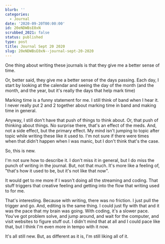 ```yaml
---
blurb: ''
categories:
  - Journal
date: '2020-09-20T00:00:00'
id: 20eNDWBsE0xN
scrubbed_2021: false
status: published
type: post
title: Journal Sept 20 2020
slug: 20eNDWBsE0xN--journal-sept-20-2020
---
```


One thing about writing these journals is that they give me a better sense of time. 

Or, better said, they give me a better sense of the days passing. Each day, I start by looking at the calendar and seeing the day of the month (and the month, and the year, but it's really the days that help mark time)

Marking time is a funny statement for me. I still think of band when I hear it. I never really put 2 and 2 together about marking time in band and making time in general. 

Anyway, I still don't have that push of things to think about. Or, that push of thinking about things. No surprise there, that's an effect of the meds. And, not a side effect, but the primary effect. My mind isn't jumping to topic after topic while writing these like it used to. I'm not sure if there were times when that didn't happen when I was manic, but I don't think that's the case. 

So, this is new. 

I'm not sure how to describe it. I don't miss it in general, but I do miss the punch of writing in the journal. But, not that much. It's more like a feeling of, "that's how it used to be, but it's not like that now". 

It would get to me  more if I wasn't doing all the streaming and coding. That stuff triggers that creative feeling and getting into the flow that writing used to for me. 

That's interesting. Because with writing, there was no friction. I just pull the trigger and go. And, editing is the same thing. I could just fly with that and it was the pace that my brain was going. With coding, it's a slower pace. You've got problem solve, and jump around, and wait for the computer, and visit websites to figure stuff out. I didn't mind that at all and I could pace like that, but I think I'm even more in tempo with it now. 

It's all still new. But, as different as it is, I'm still liking all of it.
